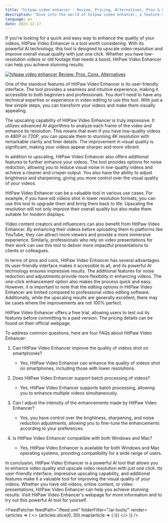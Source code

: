 ```yaml
---
title: "hitpaw video enhancer - Review, Pricing, Alternatives, Pros & Cons"
description: "Dive into the world of hitpaw video enhancer, a feature-rich AI tool. Learn about its features, pricing, and how it's making an impact. Don't miss out!"
language: en
date: 2023-12-17
---
```

        
If you're looking for a quick and easy way to enhance the quality of your videos, HitPaw Video Enhancer is a tool worth considering. With its powerful AI technology, this tool is designed to upscale video resolution and improve overall visual quality with just one click. Whether you have low-resolution videos or old footage that needs a boost, HitPaw Video Enhancer can help you achieve stunning results.


<BlogHeader />


[![hitpaw video enhancer Review: Pros, Cons, Alternatives](/ai-tools/hitpaw-video-enhancer.png)](https://www.hitpaw.com/hitpaw-video-enhancer.html)



One of the standout features of HitPaw Video Enhancer is its user-friendly interface. The tool provides a seamless and intuitive experience, making it accessible to both beginners and professionals. You don't need to have any technical expertise or experience in video editing to use this tool. With just a few simple steps, you can transform your videos and make them visually appealing.

The upscaling capability of HitPaw Video Enhancer is truly impressive. It utilizes advanced AI algorithms to analyze each frame of the video and enhance its resolution. This means that even if you have low-quality videos in 480P or 720P, you can upscale them to stunning 4K resolution with remarkable clarity and finer details. The improvement in visual quality is significant, making your videos appear sharper and more vibrant.

In addition to upscaling, HitPaw Video Enhancer also offers additional features to further enhance your videos. The tool provides options for noise reduction, allowing you to reduce visual noise in low-quality videos and achieve a cleaner and crisper output. You also have the ability to adjust brightness and sharpening, giving you more control over the visual quality of your videos. 

HitPaw Video Enhancer can be a valuable tool in various use cases. For example, if you have old videos shot in lower resolution formats, you can use this tool to upgrade them and bring them back to life. Upscaling the resolution will not only improve their overall quality but also make them suitable for modern displays. 

Video content creators and influencers can also benefit from HitPaw Video Enhancer. By enhancing their videos before uploading them to platforms like YouTube, they can attract more viewers and provide a more immersive experience. Similarly, professionals who rely on video presentations for their work can use this tool to deliver more impactful presentations to clients or colleagues.

In terms of pros and cons, HitPaw Video Enhancer has several advantages. Its user-friendly interface makes it accessible to all, and its powerful AI technology ensures impressive results. The additional features for noise reduction and adjustments provide more flexibility in enhancing videos. The one-click enhancement option also makes the process quick and easy. However, it is important to note that the editing options in HitPaw Video Enhancer are limited compared to professional video editing software. Additionally, while the upscaling results are generally excellent, there may be cases where the improvements are not 100% perfect.

HitPaw Video Enhancer offers a free trial, allowing users to test out its features before committing to a paid version. The pricing details can be found on their official webpage.

To address common questions, here are four FAQs about HitPaw Video Enhancer:

1. Can HitPaw Video Enhancer improve the quality of videos shot on smartphones?
   - Yes, HitPaw Video Enhancer can enhance the quality of videos shot on smartphones, including those with lower resolutions.

2. Does HitPaw Video Enhancer support batch processing of videos?
   - Yes, HitPaw Video Enhancer supports batch processing, allowing you to enhance multiple videos simultaneously.

3. Can I adjust the intensity of the enhancements made by HitPaw Video Enhancer?
   - Yes, you have control over the brightness, sharpening, and noise reduction adjustments, allowing you to fine-tune the enhancements according to your preferences.

4. Is HitPaw Video Enhancer compatible with both Windows and Mac?
   - Yes, HitPaw Video Enhancer is available for both Windows and Mac operating systems, providing compatibility for a wide range of users.

In conclusion, HitPaw Video Enhancer is a powerful AI tool that allows you to enhance video quality and upscale video resolution with just one click. Its user-friendly interface, impressive upscaling capability, and additional features make it a valuable tool for improving the visual quality of your videos. Whether you have old videos, online content, or video presentations, HitPaw Video Enhancer can help you achieve stunning results. Visit HitPaw Video Enhancer's webpage for more information and to try out this powerful AI tool for yourself.


<AdComponent />


<FeedFetcher feedPath="/feed.xml" folderFilter="/ai-tools/" render={articles => (
    <>
        <Cards>
            {articles.slice(0, 30).map(article => (
                <Card key={article.link} title={article.title} href={article.link} />
            ))}
        </Cards>
    </>
)} />

